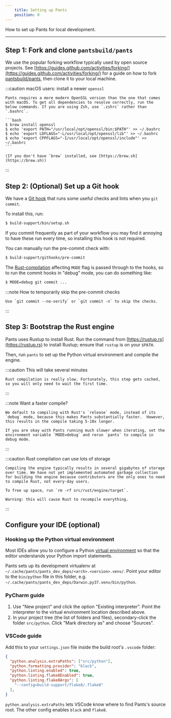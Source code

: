 ```yaml
---
    title: Setting up Pants
    position: 0
---
```


How to set up Pants for local development.

---

Step 1: Fork and clone `pantsbuild/pants`
-----------------------------------------

We use the popular forking workflow typically used by open source projects. See [https://guides.github.com/activities/forking/](https://guides.github.com/activities/forking/) for a guide on how to fork [pantsbuild/pants](https://github.com/pantsbuild/pants), then clone it to your local machine.


:::caution macOS users: install a newer `openssl`

    Pants requires a more modern OpenSSL version than the one that comes with macOS. To get all dependencies to resolve correctly, run the below commands. If you are using Zsh, use `.zshrc` rather than `.bashrc`.
    
    ```bash
    $ brew install openssl
    $ echo 'export PATH="/usr/local/opt/openssl/bin:$PATH"' >> ~/.bashrc
    $ echo 'export LDFLAGS="-L/usr/local/opt/openssl/lib"' >> ~/.bashrc
    $ echo 'export CPPFLAGS="-I/usr/local/opt/openssl/include"' >> ~/.bashrc
    ```
    
    (If you don't have `brew` installed, see [https://brew.sh](https://brew.sh))
:::

Step 2: (Optional) Set up a Git hook
------------------------------------

We have a [Git hook](https://git-scm.com/book/en/v2/Customizing-Git-Git-Hooks) that runs some useful checks and lints when you `git commit`.

To install this, run:

```bash
$ build-support/bin/setup.sh
```

If you commit frequently as part of your workflow you may find it annoying to have these run every time, so installing this hook is not required.

You can manually run the pre-commit check with:

```bash
$ build-support/githooks/pre-commit
```

The [Rust-compilation](doc:contributions-rust) affecting `MODE` flag is passed through to the hooks, so to run the commit hooks in "debug" mode, you can do something like:

```bash
$ MODE=debug git commit ...
```


:::note How to temporarily skip the pre-commit checks

    Use `git commit --no-verify` or `git commit -n` to skip the checks.
:::

Step 3: Bootstrap the Rust engine
---------------------------------

Pants uses Rustup to install Rust. Run the command from [https://rustup.rs](https://rustup.rs) to install Rustup; ensure that `rustup` is on your `$PATH`.

Then, run `pants` to set up the Python virtual environment and compile the engine.


:::caution This will take several minutes

    Rust compilation is really slow. Fortunately, this step gets cached, so you will only need to wait the first time.
:::


:::note Want a faster compile?

    We default to compiling with Rust's `release` mode, instead of its `debug` mode, because this makes Pants substantially faster.  However, this results in the compile taking 5-10x longer.
    
    If you are okay with Pants running much slower when iterating, set the environment variable `MODE=debug` and rerun `pants` to compile in debug mode.
:::


:::caution Rust compilation can use lots of storage

    Compiling the engine typically results in several gigabytes of storage over time. We have not yet implemented automated garbage collection for building the engine because contributors are the only ones to need to compile Rust, not every-day users.
    
    To free up space, run `rm -rf src/rust/engine/target`.
    
    Warning: this will cause Rust to recompile everything.
:::

Configure your IDE (optional)
-----------------------------

### Hooking up the Python virtual environment

Most IDEs allow you to configure a Python [virtual environment](https://docs.python.org/3/tutorial/venv.html) so that the editor understands your Python import statements. 

Pants sets up its development virtualenv at `~/.cache/pants/pants_dev_deps/<arch>.<version>.venv/`. Point your editor to the `bin/python` file in this folder, e.g. `~/.cache/pants/pants_dev_deps/Darwin.py37.venv/bin/python`.

### PyCharm guide

1. Use "New project" and click the option "Existing interpreter". Point the interpreter to the virtual environment location described above.
2. In your project tree (the list of folders and files), secondary-click the folder `src/python`. Click "Mark directory as" and choose "Sources". 

### VSCode guide

Add this to your `settings.json` file inside the build root's `.vscode` folder:

```json title="settings.json"
{
  "python.analysis.extraPaths": ["src/python"],
  "python.formatting.provider": "black",
  "python.linting.enabled": true,  
  "python.linting.flake8Enabled": true,
  "python.linting.flake8Args": [
    "--config=build-support/flake8/.flake8"
  ],
}
```

`python.analysis.extraPaths` lets VSCode know where to find Pants's source root. The other config enables `black` and `flake8`.